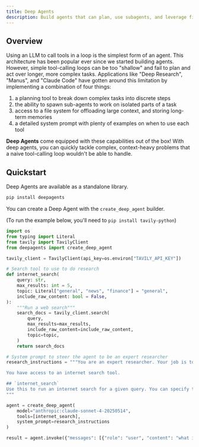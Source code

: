 ```yaml
---
title: Deep Agents
description: Build agents that can plan, use subagents, and leverage file systems for complex tasks
---
```


## Overview

Using an LLM to call tools in a loop is the simplest form of an agent. This architecture has been popular ever since we started building agents. However, simple tool-calling loops can be too "shallow" and fail to plan and act over longer, more complex tasks. Applications like "Deep Research", "Manus", and "Claude Code" have gotten around this limitation by implementing a combination of four things:

1. a planning tool to break down complex tasks into discrete steps
2. the ability to spawn sub-agents to work on isolated parts of a task
3. access to a file system for offloading large context, and storing long-term memories
4. a detailed system prompt with plenty of examples on when to use each tool

**Deep Agents** come equipped with these capabilities out of the box! With deep agents, you can quickly tackle complex, context-heavy problems that a naive tool-calling loop wouldn't be able to handle.

## Quickstart

Deep Agents are available as a standalone library.

```bash
pip install deepagents
```

You can create a Deep Agent with the `create_deep_agent` builder.

(To run the example below, you'll need to `pip install tavily-python`)

```python
import os
from typing import Literal
from tavily import TavilyClient
from deepagents import create_deep_agent

tavily_client = TavilyClient(api_key=os.environ["TAVILY_API_KEY"])

# Search tool to use to do research
def internet_search(
    query: str,
    max_results: int = 5,
    topic: Literal["general", "news", "finance"] = "general",
    include_raw_content: bool = False,
):
    """Run a web search"""
    search_docs = tavily_client.search(
        query,
        max_results=max_results,
        include_raw_content=include_raw_content,
        topic=topic,
    )
    return search_docs

# System prompt to steer the agent to be an expert researcher
research_instructions = """You are an expert researcher. Your job is to conduct thorough research, and then write a polished report.

You have access to an internet search tool.

## `internet_search`
Use this to run an internet search for a given query. You can specify the number of results, the topic, and whether raw content should be included.
"""

agent = create_deep_agent(
    model="anthropic:claude-sonnet-4-20250514",
    tools=[internet_search],
    system_prompt=research_instructions
)

result = agent.invoke({"messages": [{"role": "user", "content": "what is langgraph?"}]})
```
